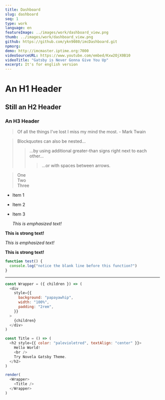 ```yaml
---
title: Dashboard
slug: dashboard
seq: 1
type: work
language: en
featureImage: ../images/work/dashboard_view.png
thumb: ../images/work/dashboard_view.png
github: https://github.com/ykn9080/imcDashboard.git
npmorg:
demo: http://imcmaster.iptime.org:7000
videoSourceURL: https://www.youtube.com/embed/Kxw2OjX0B10
videoTitle: "Gatsby is Never Gonna Give You Up"
excerpt: It's for english version
---
```


# An H1 Header

## Still an H2 Header

### An H3 Header

> Of all the things I've lost
> I miss my mind the most. - Mark Twain

> Blockquotes can also be nested...
>
> > ...by using additional greater-than signs right next to each other...
> >
> > > ...or with spaces between arrows.

<blockquote>
  <p>
    One
    <br />
    Two
    <br />
    Three
  </p>
</blockquote>

- Item 1
- Item 2
- Item 3

  _This is emphasized text!_

**This is strong text!**

_This is emphasized text!_

**This is strong text!**

```js
function test() {
  console.log("notice the blank line before this function?")
}
```

---

```js
const Wrapper = ({ children }) => (
  <div
    style={{
      background: "papayawhip",
      width: "100%",
      padding: "2rem",
    }}
  >
    {children}
  </div>
)

const Title = () => (
  <h2 style={{ color: "palevioletred", textAlign: "center" }}>
    Hello World!
    <br />
    Try Novela Gatsby Theme.
  </h2>
)

render(
  <Wrapper>
    <Title />
  </Wrapper>
)
```
